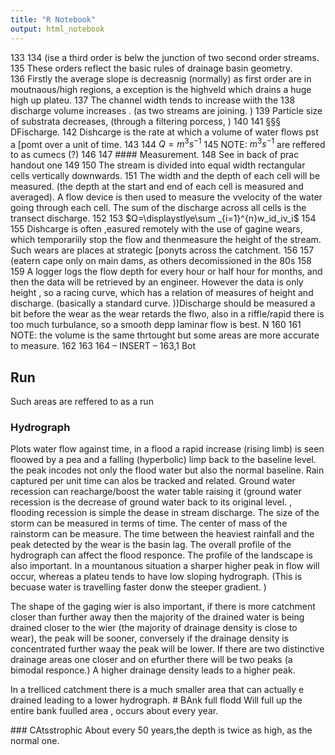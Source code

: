 ```yaml
---
title: "R Notebook"
output: html_notebook
---
```


 133 
 134 (ise a third order is belw the junction of two second order streams.
 135 These orders reflect the basic rules of drainage basin geometry.  
 136 Firstly the average slope is decreasnig (normally) as first order are in moutnaous/high regions, a exception is the highveld which drains a huge high up plateu.
 137 The channel width tends to increase wiith the
 138 discharge volume increases . (as two streams are joining. )
 139 Particle size of substrata decreases, (through a filtering porcess, )
 140 
 141 §§§ DFischarge. 
 142 Dishcarge is the rate at which a volume of water flows pst a [pomt over a unit of time. 
 143 
 144 $Q=m^3s^{-1}$
 145 NOTE: $m^3s^{-1}$ are reffered to as cumecs (?) 
 146 
 147 #### Measurement. 
 148 See in back of prac handout one 
 149 
 150 The stream is divided into equal width rectangular cells vertically downwards. 
 151 The width and the depth of each cell will be measured. (the depth at the start and end of each cell is measured and averaged). A flow device is then used to             measure the vvelocity of the water going through each cell. The sum of the discharge across all cells is the transect discharge. 
 152 
 153 $Q=\displaystlye\sum _{i=1}^{n}w_id_iv_i$
 154 
 155 Dishcarge is often ,easured remotely with the use of gagine wears, which temporariily stop the flow and thenmeasure the height of the stream. Such wears are places 
     at strategic [ponyts across the catchment. 
 156 
 157 (eatern cape only on main dams, as others decomissioned in the 80s
 158 
 159 A logger logs the flow depth for every hour or half hour for months, and then the data will be retrieved by an engineer. However the data is only height , so a          racing curve, which has a relation of measures of height and discharge. (basically a standard curve. ))Discharge should be measured a bit before the wear as the         wear retards the flwo, also in a riffle/rapid there is too much turbulance, so a smooth depp laminar flow is best. N
 160 
 161 NOTE: the volume is the same thrtought but some areas are more accurate to measure. 
 162 
 163 
 164 
-- INSERT --                                                                                                                                           163,1         Bot



## Run
Such areas are reffered to as a run 

### Hydrograph 
Plots water flow against time, in a flood a rapid increase (rising limb) is seen floowed by a pea and a falling (hyperbolic) limp back to the baseline level. the peak incodes not only the flood water but also the normal baseline. Rain captured per unit time can alos be tracked and related. Ground water recession can reacharge/boost the water table raising it (ground water recession is the decrease of ground water back to its original level. , flooding recession is simple the dease in stream discharge. The size of the storm can be measured in terms of time. The center of mass of the rainstorm can be measure. The time between the heaviest rainfall and the peak detected by the wear is the basin lag. 
 The overall profile of the hydrograph can affect the flood responce. The profile of the landscape is also important. In a mountanous situation a sharper higher peak in flow will occur, whereas a plateu tends to have low sloping hydrograph. (This is becuase water is travelling faster donw the steeper gradient. )
 
 The shape of the gaging wier is also important, if there is more catchment closer than further away then the majority of the drained water is being drained closer to the wier (the majority of drainage density is close to wear), the peak will be sooner, conversely if the drainage density is concentrated further waay the peak will be lower. If there are two distinctive drainage areas one closer and on efurther there will be two peaks (a bimodal responce.) A higher drainage density leads to a higher peak. 
 
 In a trelliced catchment there is a much smaller area that can actually e drained leading to a lower hydrograph. 
 # BAnk full flodd
 Will full up the entire bank fuulled area , occurs about every year. 
 
 ### CAtsstrophic 
 About every 50 years,the depth is twice as high, as the normal one. 
